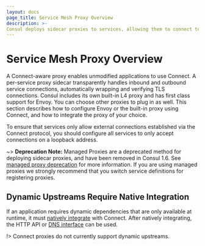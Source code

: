 ```yaml
---
layout: docs
page_title: Service Mesh Proxy Overview
description: >-
Consul deploys sidecar proxies to services, allowing them to connect to the service mesh without modifying the underlying application code. You can use the built-in proxy, Envoy, or a custom proxy to handle communication and verify TLS connections.
---
```


# Service Mesh Proxy Overview

A Connect-aware proxy enables unmodified applications to use Connect. A
per-service proxy sidecar transparently handles inbound and outbound service
connections, automatically wrapping and verifying TLS connections. Consul
includes its own built-in L4 proxy and has first class support for Envoy. You
can choose other proxies to plug in as well. This section describes how to
configure Envoy or the built-in proxy using Connect, and how to integrate the
proxy of your choice.

To ensure that services only allow external connections established via
the Connect protocol, you should configure all services to only accept connections on a loopback address.

~> **Deprecation Note:** Managed Proxies are a deprecated method for deploying
sidecar proxies, and have been removed in Consul 1.6. See [managed proxy
deprecation](/docs/connect/proxies/managed-deprecated) for more
information. If you are using managed proxies we strongly recommend that you
switch service definitions for registering proxies.

## Dynamic Upstreams Require Native Integration

If an application requires dynamic dependencies that are only available
at runtime, it must [natively integrate](/docs/connect/native)
with Connect. After natively integrating, the HTTP API or
[DNS interface](/docs/discovery/dns#connect-capable-service-lookups)
can be used.

!> Connect proxies do not currently support dynamic upstreams.
